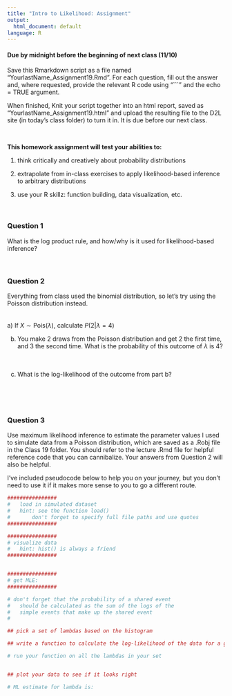 ```yaml
---
title: "Intro to Likelihood: Assignment"
output:
  html_document: default
language: R
---
```


<!-- To render the assignment in Rmarkdown, enter the command below in the R console -->
<!-- rmarkdown::render("Class_19_Assignment.Rmd") -->

#### Due by midnight before the beginning of next class (11/10)

Save this Rmarkdown script as a file named “YourlastName_Assignment19.Rmd”. 
For each question, fill out the answer and, where requested, 
provide the relevant R code using "```" and the echo = TRUE argument.

When finished, Knit your script together into an html report, 
saved as “YourlastName_Assignment19.html” and upload the 
resulting file to the D2L site (in today’s class folder) to turn it in. 
It is due before our next class.

\

**This homework assignment will test your abilities to:**

1. think critically and creatively about probability distributions

2. extrapolate from in-class exercises to apply likelihood-based inference to arbitrary distributions

3. use your R skillz: function building, data visualization, etc.

\

### Question 1

What is the log product rule, and how/why is it used for likelihood-based inference?
\
\
\

### Question 2

Everything from class used the binomial distribution, so let's try using the Poisson distribution instead.
\
\
\
a) If $X \sim \text{Pois}(\lambda)$, calculate $P(2 | \lambda=4)$
\

b) You make 2 draws from the Poisson distribution and get 2 the first time, and 3 the second time. What is the probability of this outcome of $\lambda$ is 4?
\
\
\

c) What is the log-likelihood of the outcome from part b?

\
\
\

### Question 3

Use maximum likelihood inference to estimate 
the parameter values I used to simulate data from a Poisson distribution, 
which are saved as a .Robj file in the Class 19 folder.
You should refer to the lecture .Rmd file for helpful reference 
code that you can cannibalize.
Your answers from Question 2 will also be helpful.

I've included pseudocode below to help you on your journey, but you don't need to use it if it makes more sense to you to go a different route.

```r
################
#	load in simulated dataset 
#	hint: see the function load()
#		don't forget to specify full file paths and use quotes
################

################
# visualize data
#	hint: hist() is always a friend
################


################
# get MLE:
################

# don't forget that the probability of a shared event 
#	should be calculated as the sum of the logs of the 
#	simple events that make up the shared event
#

## pick a set of lambdas based on the histogram

## write a function to calculate the log-likelihood of the data for a given lambda

# run your function on all the lambdas in your set


## plot your data to see if it looks right

# ML estimate for lambda is:


```